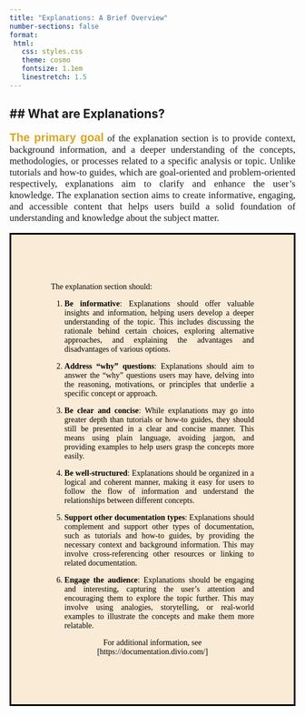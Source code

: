 ```yaml
---
title: "Explanations: A Brief Overview"
number-sections: false
format:
 html:
   css: styles.css
   theme: cosmo
   fontsize: 1.1em
   linestretch: 1.5
---
```


## ## <i class="bi bi-book"></i> What are Explanations?

::: {style="text-align: justify; font-size: 1.2em; line-stretch: 1.o; font-family: Georgia, serif;"}
[**The primary goal**]{style="color: goldenrod; font-size: 1.2em; font-family: Verdana, sans-serif;"} 
of the explanation section is to provide context, background information, and a deeper understanding of the concepts, methodologies, or processes related to a specific analysis or topic. Unlike tutorials and how-to guides, which are goal-oriented and problem-oriented respectively, explanations aim to clarify and enhance the user's knowledge. The explanation section aims to create informative, engaging, and accessible content that helps users build a solid foundation of understanding and knowledge about the subject matter.
:::

::: {style="text-align: justify; line-height: normal; color: black; border: solid black; background-color: antiquewhite; padding: 70px; font-family: Georgia, serif;"}

The explanation section should:

1. **Be informative**: Explanations should offer valuable insights and information, helping users develop a deeper understanding of the topic. This includes discussing the rationale behind certain choices, exploring alternative approaches, and explaining the advantages and disadvantages of various options.

2. **Address "why" questions**: Explanations should aim to answer the "why" questions users may have, delving into the reasoning, motivations, or principles that underlie a specific concept or approach.

3. **Be clear and concise**: While explanations may go into greater depth than tutorials or how-to guides, they should still be presented in a clear and concise manner. This means using plain language, avoiding jargon, and providing examples to help users grasp the concepts more easily.

4. **Be well-structured**: Explanations should be organized in a logical and coherent manner, making it easy for users to follow the flow of information and understand the relationships between different concepts.

5. **Support other documentation types**: Explanations should complement and support other types of documentation, such as tutorials and how-to guides, by providing the necessary context and background information. This may involve cross-referencing other resources or linking to related documentation.

6. **Engage the audience**: Explanations should be engaging and interesting, capturing the user's attention and encouraging them to explore the topic further. This may involve using analogies, storytelling, or real-world examples to illustrate the concepts and make them more relatable.

::: {style="text-align: center"}
For additional information, see [https://documentation.divio.com/]
:::

:::
